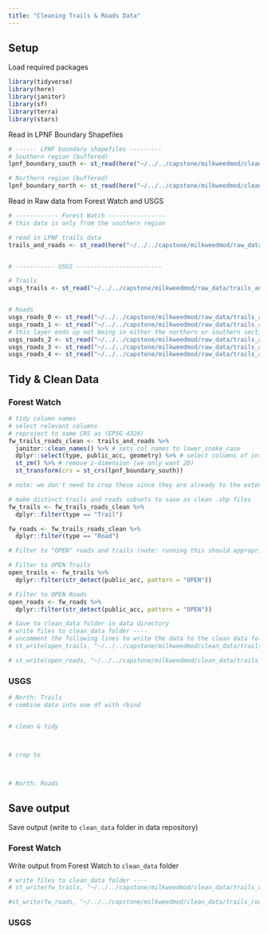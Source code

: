 ```yaml
---
title: "Cleaning Trails & Roads Data"
---
```


## Setup

Load required packages

```r
library(tidyverse)
library(here)
library(janitor)
library(sf)
library(terra)
library(stars)
```


Read in LPNF Boundary Shapefiles
```r
# ------ LPNF boundary shapefiles ---------
# Southern region (buffered)
lpnf_boundary_south <- st_read(here("~/../../capstone/milkweedmod/clean_data/lpnf_boundary/lpnf_boundary_south_buffered/lpnf_boundary_south_buffered.shp"))

# Northern region (buffered)
lpnf_boundary_north <- st_read(here("~/../../capstone/milkweedmod/clean_data/lpnf_boundary/lpnf_boundary_north_buffered/lpnf_boundary_north_buffered.shp")) 
```


Read in Raw data from Forest Watch and USGS

```r
# ------------ Forest Watch ----------------
# this data is only from the southern region

# read in LPNF trails data 
trails_and_roads <- st_read(here("~/../../capstone/milkweedmod/raw_data/trails_and_roads/2023_Regional_Trails_and_Roads_lines/2023_Regional_Trails_and_Roads_lines.shp"))


# ----------- USGS ------------------------

# Trails
usgs_trails <- st_read("~/../../capstone/milkweedmod/raw_data/trails_and_roads/CA_transportation/Trans_TrailSegment.shp")


# Roads
usgs_roads_0 <- st_read("~/../../capstone/milkweedmod/raw_data/trails_and_roads/CA_transportation/Trans_RoadSegment_0.shp")
usgs_roads_1 <- st_read("~/../../capstone/milkweedmod/raw_data/trails_and_roads/CA_transportation/Trans_RoadSegment_1.shp")
# this layer ends up not being in either the northern or southern sections
usgs_roads_2 <- st_read("~/../../capstone/milkweedmod/raw_data/trails_and_roads/CA_transportation/Trans_RoadSegment_2.shp")
usgs_roads_3 <- st_read("~/../../capstone/milkweedmod/raw_data/trails_and_roads/CA_transportation/Trans_RoadSegment_3.shp")
usgs_roads_4 <- st_read("~/../../capstone/milkweedmod/raw_data/trails_and_roads/CA_transportation/Trans_RoadSegment_4.shp")


```



## Tidy & Clean Data

### Forest Watch

```r
# tidy column names
# select relevant columns
# reproject to same CRS as (EPSG 4326)
fw_trails_roads_clean <- trails_and_roads %>% 
  janitor::clean_names() %>% # sets col names to lower_snake_case
  dplyr::select(type, public_acc, geometry) %>% # select columns of interest
  st_zm() %>% # remove z-dimension (we only want 2D)
  st_transform(crs = st_crs(lpnf_boundary_south))

# note: we don't need to crop these since they are already to the extent of the southern region of the forest

# make distinct trails and roads subsets to save as clean .shp files
fw_trails <- fw_trails_roads_clean %>% 
  dplyr::filter(type == "Trail")

fw_roads <- fw_trails_roads_clean %>% 
  dplyr::filter(type == "Road")

# Filter to "OPEN" roads and trails (note: running this should appropriately update open vs closed status when there is new data from Forest Watch)

# Filter to OPEN Trails
open_trails <- fw_trails %>% 
  dplyr::filter(str_detect(public_acc, pattern = "OPEN"))

# Filter to OPEN Roads
open_roads <- fw_roads %>% 
  dplyr::filter(str_detect(public_acc, pattern = "OPEN"))

# Save to clean_data folder in data directory
# write files to clean_data folder ----
# uncomment the following lines to write the data to the clean data folder
# st_write(open_trails, "~/../../capstone/milkweedmod/clean_data/trails_and_roads/forest_watch/forest_open_trails_south.shp")

# st_write(open_roads, "~/../../capstone/milkweedmod/clean_data/trails_and_roads/forest_watch/forest_open_roads_south.shp")

```

### USGS

```r
# North: Trails
# combine data into one df with rbind


# clean & tidy



# crop to 



# North: Roads


```

 
 
## Save output 
Save output (write to `clean_data` folder in data repository)

### Forest Watch

Write output from Forest Watch to `clean_data` folder

```r

# write files to clean_data folder ----
# st_write(fw_trails, "~/../../capstone/milkweedmod/clean_data/trails_roads/forest_watch/forest_trails_south.shp")

#st_write(fw_roads, "~/../../capstone/milkweedmod/clean_data/trails_roads/forest_watch/forest_roads_south.shp")

```


### USGS

```r



```

